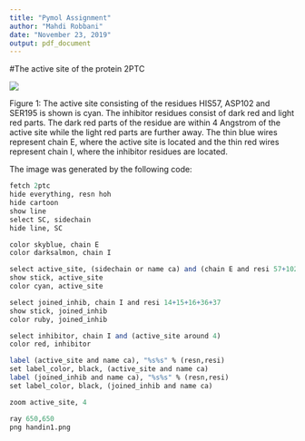 ```yaml
---
title: "Pymol Assignment"
author: "Mahdi Robbani"
date: "November 23, 2019"
output: pdf_document
---
```

#The active site of the protein 2PTC
<p>
![](handin1.png)
</p>

Figure 1: The active site consisting of the residues HIS57, ASP102 and SER195 is shown is cyan. The inhibitor residues consist of dark red and light red parts. The dark red parts of the residue are within 4 Angstrom of the active site while the light red parts are further away. The thin blue wires represent chain E, where the active site is located and the thin red wires represent chain I, where the inhibitor residues are located.

The image was generated by the following code:
```r
fetch 2ptc
hide everything, resn hoh
hide cartoon
show line
select SC, sidechain
hide line, SC

color skyblue, chain E
color darksalmon, chain I

select active_site, (sidechain or name ca) and (chain E and resi 57+102+195)
show stick, active_site
color cyan, active_site

select joined_inhib, chain I and resi 14+15+16+36+37
show stick, joined_inhib
color ruby, joined_inhib

select inhibitor, chain I and (active_site around 4)
color red, inhibitor

label (active_site and name ca), "%s%s" % (resn,resi)
set label_color, black, (active_site and name ca)
label (joined_inhib and name ca), "%s%s" % (resn,resi)
set label_color, black, (joined_inhib and name ca)

zoom active_site, 4

ray 650,650
png handin1.png
```

